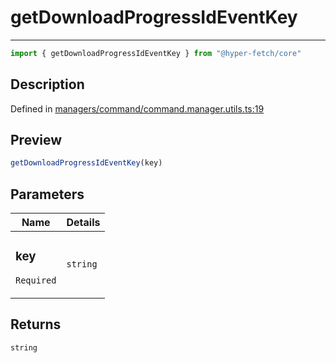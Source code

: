 

# getDownloadProgressIdEventKey

<div class="api-docs__separator" data-reactroot="">

---

</div><div class="api-docs__import" data-reactroot="">

```ts
import { getDownloadProgressIdEventKey } from "@hyper-fetch/core"
```

</div><div class="api-docs__section">

## Description

</div><div class="api-docs__description"><span class="api-docs__do-not-parse">



</span></div><p class="api-docs__definition">

Defined in [managers/command/command.manager.utils.ts:19](https://github.com/BetterTyped/hyper-fetch/blob/993719ed/packages/core/src/managers/command/command.manager.utils.ts#L19)

</p><div class="api-docs__section">

## Preview

</div><div class="api-docs__preview fn">

```ts
getDownloadProgressIdEventKey(key)
```

</div><div class="api-docs__section">

## Parameters

</div><div class="api-docs__parameters"><table><thead><tr><th>Name</th><th>Details</th></tr></thead><tbody><tr param-data="key"><td class="api-docs__param-name required">

### key 

`Required`

</td><td class="api-docs__param-type">

`string`

</td></tr></tbody></table></div><div class="api-docs__section">

## Returns

</div><div class="api-docs__returns">

```ts
string
```

</div>
